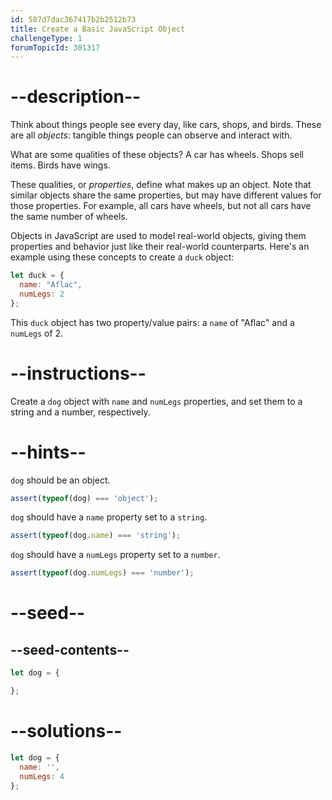 ```yaml
---
id: 587d7dac367417b2b2512b73
title: Create a Basic JavaScript Object
challengeType: 1
forumTopicId: 301317
---
```


# --description--

Think about things people see every day, like cars, shops, and birds. These are all <dfn>objects</dfn>: tangible things people can observe and interact with.

What are some qualities of these objects? A car has wheels. Shops sell items. Birds have wings.

These qualities, or <dfn>properties</dfn>, define what makes up an object. Note that similar objects share the same properties, but may have different values for those properties. For example, all cars have wheels, but not all cars have the same number of wheels.

Objects in JavaScript are used to model real-world objects, giving them properties and behavior just like their real-world counterparts. Here's an example using these concepts to create a `duck` object:

```js
let duck = {
  name: "Aflac",
  numLegs: 2
};
```

This `duck` object has two property/value pairs: a `name` of "Aflac" and a `numLegs` of 2.

# --instructions--

Create a `dog` object with `name` and `numLegs` properties, and set them to a string and a number, respectively.

# --hints--

`dog` should be an object.

```js
assert(typeof(dog) === 'object');
```

`dog` should have a `name` property set to a `string`.

```js
assert(typeof(dog.name) === 'string');
```

`dog` should have a `numLegs` property set to a `number`.

```js
assert(typeof(dog.numLegs) === 'number');
```

# --seed--

## --seed-contents--

```js
let dog = {

};
```

# --solutions--

```js
let dog = {
  name: '',
  numLegs: 4
};
```
